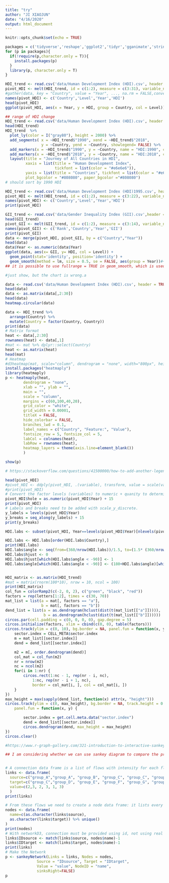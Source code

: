 ```yaml
---
title: "try"
author: "JI XIAOJUN"
date: "4/16/2020"
output: html_document
---
```


```r
knitr::opts_chunk$set(echo = TRUE)
```


```r
packages = c('tidyverse','reshape','ggplot2','tidyr','gganimate','stringr','plotly','RColorBrewer','adegenet','NAM','snow','doSNOW','parallel','circular','d3heatmap','plotly','viridis','hrbrthemes','grid','gtable')
for (p in packages){
  if(!require(p,character.only = T)){
    install.packages(p)
  }
  library(p, character.only = T)
}
```

```r
HDI_trend <- read.csv('data/Human Development Index (HDI).csv', header = TRUE,check.names = FALSE)
pivot_HDI <- melt(HDI_trend, id = c(1:2), measure = c(3:31), variable_name = 'Year')
#gather(data, key = "Country", value = "Year", ..., na.rm = FALSE,convert = FALSE, factor_key = FALSE)
names(pivot_HDI) <- c('Country','Level','Year','HDI')
head(pivot_HDI)
ggplot(pivot_HDI, aes(x = Year, y = HDI, group = Country, col = Level)) + geom_line()
```

```r
## range of HDI change
HDI_trend <- read.csv('data/Human Development Index (HDI).csv', header = TRUE, check.names = FALSE)
head(HDI_trend)
HDI_trend  %>% 
  plot_ly(color = I("gray80"), height = 2000) %>% 
  add_segments( x = ~HDI_trend$"1990", xend = ~HDI_trend$"2018", 
                y = ~Country, yend = ~Country, showlegend= FALSE) %>% 
  add_markers(x = ~HDI_trend$"1990", y = ~Country, name = "HDI:1990", color = I("pink")) %>% 
  add_markers(x = ~HDI_trend$"2018", y = ~Country, name = "HDI:2018", color = I("blue")) %>% 
  layout(title = "Journey of All Countries in HDI", 
         xaxis = list(title = "Human Development Index", 
                      tickfont = list(color = "#e6e6e6")), 
         yaxis = list(title = "Countries", tickfont = list(color = "#e6e6e6")), 
         plot_bgcolor = "#808080", paper_bgcolor ="#808080")
# should sort by 1990 HDI
```

```r
HDI_trend <- read.csv('data/Human Development Index (HDI)1995.csv', header = TRUE, check.names = FALSE)
pivot_HDI <- melt(HDI_trend, id = c(1:2), measure = c(3:22), variable_name = 'Year')
names(pivot_HDI) <- c('Country','Level','Year','HDI')
print(pivot_HDI)

GII_trend <- read.csv('data/Gender Inequality Index (GII).csv',header = TRUE,check.names = FALSE)
head(GII_trend)
pivot_GII <- melt(GII_trend, id = c(1:2), measure = c(3:14), variable_name = 'Year', na.rm = TRUE)
names(pivot_GII) <- c('Rank','Country','Year','GII')
print(pivot_GII)
data <- merge(pivot_HDI, pivot_GII, by = c("Country","Year"))
head(data)
data$Year <- as.numeric(data$Year)
ggplot(data, aes(x= GII, y= HDI, col = Level)) +
  geom_point(stat='identity', position='identity') +
  geom_smooth(method = lm, size = 0.5, se = FALSE, aes(group = Year))#+transition_time(Year)
## it is possible to use fullrange = TRUE in geom_smooth, which is used to predict

#just show, but the chart is wrong.a
```

```r
data <- read.csv('data/Human Development Index (HDI).csv', header = TRUE, check.names = FALSE)
head(data)
data <- as.matrix(data[,2:30])
head(data)
heatmap.circular(data)

```

```r
data <- HDI_trend %>% 
  arrange(Country) %>%
  mutate(Country = factor(Country, Country))
print(data)
# Matrix format
heat <- data[,2:30]
rownames(heat) <- data[,1]
#mat <- mat %>% dplyr::select(Country)
heat <- as.matrix(heat)
head(mat)
# Heatmap
#d3heatmap(mat, scale="column", dendrogram = "none", width="800px", height="80Opx", colors = "Blues")
install.packages("heatmaply")
library(heatmaply)
p <- heatmaply(heat, 
        dendrogram = "none",
        xlab = "", ylab = "", 
        main = "",
        scale = "column",
        margins = c(60,100,40,20),
        grid_color = "white",
        grid_width = 0.00001,
        titleX = FALSE,
        hide_colorbar = FALSE,
        branches_lwd = 0.1,
        label_names = c("Country", "Feature:", "Value"),
        fontsize_row = 5, fontsize_col = 5,
        labCol = colnames(heat),
        labRow = rownames(heat),
        heatmap_layers = theme(axis.line=element_blank())
        )

show(p)
```






```r
# https://stackoverflow.com/questions/41500000/how-to-add-another-legend-to-circular-heat-map-in-r

head(pivot_HDI)
#pivot_HDI <- ddply(pivot_HDI, .(variable), transform, value = scale(value))
#print(pivot_HDI)
# Convert the factor levels (variables) to numeric + quanity to determine    size   of hole.
pivot_HDI$hole = as.numeric(pivot_HDI$Year) + 15
print(pivot_HDI)
# Labels and breaks need to be added with scale_y_discrete.
y_labels = levels(pivot_HDI$Year)
y_breaks = seq_along(y_labels) + 15
print(y_breaks)

HDI.labs <- subset(pivot_HDI, Year==levels(pivot_HDI$Year)[nlevels(pivot_HDI$Year)])

HDI.labs <- HDI.labs[order(HDI.labs$Country),]
print(HDI.labs)
HDI.labs$angle <- seq(from=(360/nrow(HDI.labs))/1.5, to=(1.5* (360/nrow(HDI.labs)))-360, length.out=nrow(HDI.labs))+80
HDI.labs$hjust <- 0
HDI.labs$hjust[which(HDI.labs$angle < -90)] <- 1
HDI.labs$angle[which(HDI.labs$angle < -90)] <- (180+HDI.labs$angle)[which(HDI.labs$angle < -90)]



```

```r
HDI_matrix <- as.matrix(HDI_trend)
#mat = matrix(rnorm(100*10), nrow = 10, ncol = 100)
print(HDI_matrix)
col_fun = colorRamp2(c(-2, 0, 2), c("green", "black", "red"))
factors = rep(letters[1:2], times = c(30, 70))
mat_list = list(a = mat[, factors == "a"],
                b = mat[, factors == "b"])
dend_list = list(a = as.dendrogram(hclust(dist(t(mat_list[["a"]])))),
                 b = as.dendrogram(hclust(dist(t(mat_list[["b"]])))))
circos.par(cell.padding = c(0, 0, 0, 0), gap.degree = 5)
circos.initialize(factors, xlim = cbind(c(0, 0), table(factors)))
circos.track(ylim = c(0, 10), bg.border = NA, panel.fun = function(x, y) {
    sector.index = CELL_META$sector.index
    m = mat_list[[sector.index]]
    dend = dend_list[[sector.index]]

    m2 = m[, order.dendrogram(dend)]
    col_mat = col_fun(m2)
    nr = nrow(m2)
    nc = ncol(m2)
    for(i in 1:nr) {
        circos.rect(1:nc - 1, rep(nr - i, nc), 
            1:nc, rep(nr - i + 1, nc), 
            border = col_mat[i, ], col = col_mat[i, ])
    }
})
max_height = max(sapply(dend_list, function(x) attr(x, "height")))
circos.track(ylim = c(0, max_height), bg.border = NA, track.height = 0.3, 
    panel.fun = function(x, y) {

        sector.index = get.cell.meta.data("sector.index")
        dend = dend_list[[sector.index]]
        circos.dendrogram(dend, max_height = max_height)
})
circos.clear()


```



```r
#https://www.r-graph-gallery.com/321-introduction-to-interactive-sankey-diagram-2.html

## I am considering whether we can use sankey diagram to compare the proportion of different education level of different continent. (This code is just a sample.)


# A connection data frame is a list of flows with intensity for each flow
links <- data.frame(
  source=c("group_A","group_A", "group_B", "group_C", "group_C", "group_E"), 
  target=c("group_C","group_D", "group_E", "group_F", "group_G", "group_H"), 
  value=c(2,3, 2, 3, 1, 3)
  )
print(links)

# From these flows we need to create a node data frame: it lists every entities involved in the flow
nodes <- data.frame(
  name=c(as.character(links$source), 
  as.character(links$target)) %>% unique()
)
print(nodes)
# With networkD3, connection must be provided using id, not using real name like in the links dataframe.. So we need to reformat it.
links$IDsource <- match(links$source, nodes$name)-1 
links$IDtarget <- match(links$target, nodes$name)-1
print(links) 
# Make the Network
p <- sankeyNetwork(Links = links, Nodes = nodes,
              Source = "IDsource", Target = "IDtarget",
              Value = "value", NodeID = "name", 
              sinksRight=FALSE)
p

```




















